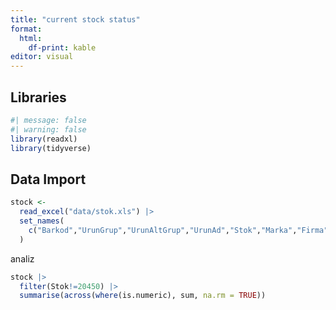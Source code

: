 ```yaml
---
title: "current stock status"
format: 
  html: 
    df-print: kable
editor: visual
---
```


## Libraries

```r
#| message: false
#| warning: false
library(readxl)
library(tidyverse)

```

## Data Import

```r

stock <- 
  read_excel("data/stok.xls") |> 
  set_names(
    c("Barkod","UrunGrup","UrunAltGrup","UrunAd","Stok","Marka","Firma","KDV","PSF","ToplamPSF","DF","ToplamDF","Maliyet_KDVsiz","TopMaliyet_KDVsiz","Maliyet_KDVli","TopMaliyet_KDVli")
  )

```

analiz

```r
stock |> 
  filter(Stok!=20450) |> 
  summarise(across(where(is.numeric), sum, na.rm = TRUE))
```
